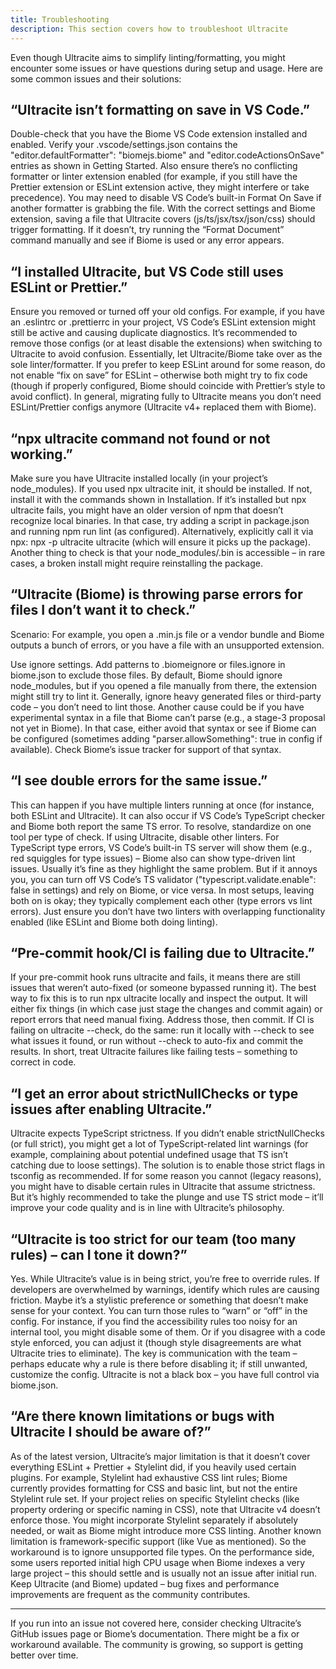 ```yaml
---
title: Troubleshooting
description: This section covers how to troubleshoot Ultracite
---
```


Even though Ultracite aims to simplify linting/formatting, you might encounter some issues or have questions during setup and usage. Here are some common issues and their solutions:

## “Ultracite isn’t formatting on save in VS Code.”

Double-check that you have the Biome VS Code extension installed and enabled. Verify your .vscode/settings.json contains the "editor.defaultFormatter": "biomejs.biome" and "editor.codeActionsOnSave" entries as shown in Getting Started. Also ensure there’s no conflicting formatter or linter extension enabled (for example, if you still have the Prettier extension or ESLint extension active, they might interfere or take precedence). You may need to disable VS Code’s built-in Format On Save if another formatter is grabbing the file. With the correct settings and Biome extension, saving a file that Ultracite covers (js/ts/jsx/tsx/json/css) should trigger formatting. If it doesn’t, try running the “Format Document” command manually and see if Biome is used or any error appears.

## “I installed Ultracite, but VS Code still uses ESLint or Prettier.”

Ensure you removed or turned off your old configs. For example, if you have an .eslintrc or .prettierrc in your project, VS Code’s ESLint extension might still be active and causing duplicate diagnostics. It’s recommended to remove those configs (or at least disable the extensions) when switching to Ultracite to avoid confusion. Essentially, let Ultracite/Biome take over as the sole linter/formatter. If you prefer to keep ESLint around for some reason, do not enable “fix on save” for ESLint – otherwise both might try to fix code (though if properly configured, Biome should coincide with Prettier’s style to avoid conflict). In general, migrating fully to Ultracite means you don’t need ESLint/Prettier configs anymore (Ultracite v4+ replaced them with Biome).

## “npx ultracite command not found or not working.”

Make sure you have Ultracite installed locally (in your project’s node_modules). If you used npx ultracite init, it should be installed. If not, install it with the commands shown in Installation. If it’s installed but npx ultracite fails, you might have an older version of npm that doesn’t recognize local binaries. In that case, try adding a script in package.json and running npm run lint (as configured). Alternatively, explicitly call it via npx: npx -p ultracite ultracite (which will ensure it picks up the package). Another thing to check is that your node_modules/.bin is accessible – in rare cases, a broken install might require reinstalling the package.

## “Ultracite (Biome) is throwing parse errors for files I don’t want it to check.”

Scenario: For example, you open a .min.js file or a vendor bundle and Biome outputs a bunch of errors, or you have a file with an unsupported extension.

Use ignore settings. Add patterns to .biomeignore or files.ignore in biome.json to exclude those files. By default, Biome should ignore node_modules, but if you opened a file manually from there, the extension might still try to lint it. Generally, ignore heavy generated files or third-party code – you don’t need to lint those. Another cause could be if you have experimental syntax in a file that Biome can’t parse (e.g., a stage-3 proposal not yet in Biome). In that case, either avoid that syntax or see if Biome can be configured (sometimes adding "parser.allowSomething": true in config if available). Check Biome’s issue tracker for support of that syntax.

## “I see double errors for the same issue.”

This can happen if you have multiple linters running at once (for instance, both ESLint and Ultracite). It can also occur if VS Code’s TypeScript checker and Biome both report the same TS error. To resolve, standardize on one tool per type of check. If using Ultracite, disable other linters. For TypeScript type errors, VS Code’s built-in TS server will show them (e.g., red squiggles for type issues) – Biome also can show type-driven lint issues. Usually it’s fine as they highlight the same problem. But if it annoys you, you can turn off VS Code’s TS validator ("typescript.validate.enable": false in settings) and rely on Biome, or vice versa. In most setups, leaving both on is okay; they typically complement each other (type errors vs lint errors). Just ensure you don’t have two linters with overlapping functionality enabled (like ESLint and Biome both doing linting).

## “Pre-commit hook/CI is failing due to Ultracite.”

If your pre-commit hook runs ultracite and fails, it means there are still issues that weren’t auto-fixed (or someone bypassed running it). The best way to fix this is to run npx ultracite locally and inspect the output. It will either fix things (in which case just stage the changes and commit again) or report errors that need manual fixing. Address those, then commit. If CI is failing on ultracite --check, do the same: run it locally with --check to see what issues it found, or run without --check to auto-fix and commit the results. In short, treat Ultracite failures like failing tests – something to correct in code.

## “I get an error about strictNullChecks or type issues after enabling Ultracite.”

Ultracite expects TypeScript strictness. If you didn’t enable strictNullChecks (or full strict), you might get a lot of TypeScript-related lint warnings (for example, complaining about potential undefined usage that TS isn’t catching due to loose settings). The solution is to enable those strict flags in tsconfig as recommended. If for some reason you cannot (legacy reasons), you might have to disable certain rules in Ultracite that assume strictness. But it’s highly recommended to take the plunge and use TS strict mode – it’ll improve your code quality and is in line with Ultracite’s philosophy.

## “Ultracite is too strict for our team (too many rules) – can I tone it down?”

Yes. While Ultracite’s value is in being strict, you’re free to override rules. If developers are overwhelmed by warnings, identify which rules are causing friction. Maybe it’s a stylistic preference or something that doesn’t make sense for your context. You can turn those rules to “warn” or “off” in the config. For instance, if you find the accessibility rules too noisy for an internal tool, you might disable some of them. Or if you disagree with a code style enforced, you can adjust it (though style disagreements are what Ultracite tries to eliminate). The key is communication with the team – perhaps educate why a rule is there before disabling it; if still unwanted, customize the config. Ultracite is not a black box – you have full control via biome.json.

## “Are there known limitations or bugs with Ultracite I should be aware of?”

As of the latest version, Ultracite’s major limitation is that it doesn’t cover everything ESLint + Prettier + Stylelint did, if you heavily used certain plugins. For example, Stylelint had exhaustive CSS lint rules; Biome currently provides formatting for CSS and basic lint, but not the entire Stylelint rule set. If your project relies on specific Stylelint checks (like property ordering or specific naming in CSS), note that Ultracite v4 doesn’t enforce those. You might incorporate Stylelint separately if absolutely needed, or wait as Biome might introduce more CSS linting. Another known limitation is framework-specific support (like Vue as mentioned). So the workaround is to ignore unsupported file types. On the performance side, some users reported initial high CPU usage when Biome indexes a very large project – this should settle and is usually not an issue after initial run. Keep Ultracite (and Biome) updated – bug fixes and performance improvements are frequent as the community contributes.

---

If you run into an issue not covered here, consider checking Ultracite’s GitHub issues page or Biome’s documentation. There might be a fix or workaround available. The community is growing, so support is getting better over time.
